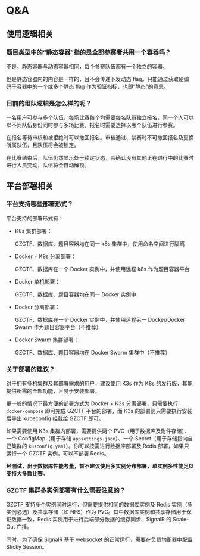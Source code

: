 # Q&A

## 使用逻辑相关

### 题目类型中的“静态容器”指的是全部参赛者共用一个容器吗？

不是。静态容器与动态容器相同，每个参赛队伍都有一个独立的容器。

但是静态容器内的内容是一样的，且不会传递下发动态 flag。只能通过获取硬编码于容器中的一个或多个静态 flag 作为验证指标，也即“静态”的意思。

### 目前的组队逻辑是怎么样的呢？

一名用户可参与多个队伍，每场比赛每个均需要每名队员独立报名，同一个人可以以不同队伍身份同时参与多场比赛，报名时需要选择以哪个队伍进行参赛。

在报名等待审核和被拒绝时可以撤回报名。审核通过、禁赛时不可撤回报名及更换所属队伍，且队伍将会被锁定。

在比赛结束后，队伍仍然显示处于锁定状态，若确认没有其他正在进行中的比赛时进行人员变动，队伍将会自动解锁。

## 平台部署相关

### 平台支持哪些部署形式？

平台支持的部署形式有：

- K8s 集群部署：

  GZCTF、数据库、题目容器均在同一 k8s 集群中，使用命名空间进行隔离

- Docker + K8s 分离部署：

  GZCTF、数据库在一个 Docker 实例中，并使用远程 k8s 作为题目容器平台

- Docker 单机部署：

  GZCTF、数据库、题目容器均在同一 Docker 实例中

- Docker 分离部署：

  GZCTF、数据库在一个 Docker 实例中，并使用远程另一 Docker/Docker Swarm 作为题目容器平台（不推荐）

- Docker Swarm 集群部署：

  GZCTF、数据库、题目容器均在 Docker Swarm 集群中（不推荐）

### 关于部署的建议？

对于拥有多机集群及其部署需求的用户，建议使用 K3s 作为 K8s 的发行版，其能提供所需的全部功能，且易于安装部署。

更一般的情况下最方便的部署方式为 Docker + K3s 分离部署，只需要执行 `docker-compose` 即可完成 GZCTF 平台的部署，而 K3s 的部署则只需要执行安装后导出 kubeconfig 挂载给 GZCTF 即可。

如果需要使用 K3s 集群内部署，需要提供两个 PVC（用于数据库及附件存储）、一个 ConfigMap（用于存储 `appsettings.json`）、一个 Secret（用于存储指向自己集群的 `k8sconfig.yaml`）。你可以按需进行数据库部署及 Redis 部署，如果只运行一个 GZCTF 实例，可以不部署 Redis。

**经测试，出于数据库性能考量，暂不建议使用多实例分布部署，单实例多性能足以支持大多数比赛。**

### GZCTF 集群多实例部署有什么需要注意的？

GZCTF 支持多个实例同时运行，但需要提供相同的数据库实例及 Redis 实例（多实例必选）及共享存储（如 NFS）作为 PVC。其中数据库实例和共享存储用于保证数据一致，Redis 实例用于进行后端部分数据的缓存同步、SignalR 的 Scale-Out 广播。

同时，为了确保 SignalR 基于 websocket 的正常运行，需要在负载均衡器中配置 Sticky Session。
